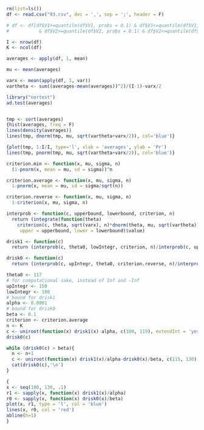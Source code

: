 ```{r data prep}
rm(list=ls())
df <- read.csv("93.csv", dec = ',', sep = ';', header = F)

# df <- df[df$V1>=quantile(df$V1, probs = 0.1) & df$V1<=quantile(df$V1, probs = 0.9)
#           & df$V2>=quantile(df$V2, probs = 0.1) & df$V2<=quantile(df$V2, probs = 0.9),]

I <- nrow(df)
K <- ncol(df)

averages <- apply(df, 1, mean)

mu <- mean(averages)

varx <- mean(apply(df, 1, var))
vartheta <- sum((averages-mean(averages))^2)/(I-1)-varx/2

```

```{r nortest and graphs}
library("nortest")
ad.test(averages)


tmp <- sort(averages)
{hist(averages, freq = F)
lines(density(averages))
lines(tmp, dnorm(tmp, mu, sqrt(vartheta+varx/2)), col='blue')}

{plot(tmp, 1:I/I, type='l', xlab = 'averages', ylab = 'Pr')
lines(tmp, pnorm(tmp, mu, sqrt(vartheta+varx/2)), col='blue')}
```

```{r funs}
criterion.min <- function(x, mu, sigma, n) 
  (1-pnorm(x, mean = mu, sd = sigma))^n

criterion.average <- function(x, mu, sigma, n) 
  1-pnorm(x, mean = mu, sd = sigma/sqrt(n))

criterion.reverse <- function(x, mu, sigma, n)
  1-criterion(x, mu, sigma, n)

interprob <- function(c, upperbound, lowerbound, criterion, n)
  return (integrate(function(theta) 
    criterion(c, theta, sqrt(varx), n)*dnorm(theta, mu, sqrt(vartheta)),
     upper = upperbound, lower = lowerbound)$value)

drisk1 <- function(c)
  return (interprob(c, theta0, lowIntegr, criterion, n)/interprob(c, upIntegr, lowIntegr, criterion, n))

drisk0 <- function(c)
  return (interprob(c, upIntegr, theta0, criterion.reverse, n)/interprob(c, upIntegr, lowIntegr, criterion.reverse, n))

```

```{r settings}
theta0 <- 117
# for computational sake, instead of Inf and -Inf
upIntegr <- 150
lowIntegr <- 100
# bound for drisk1
alpha <- 0.0001 
# bound for drisk0
beta <- 0.1
criterion <- criterion.average
n <- K
c <- uniroot(function(x) drisk1(x)-alpha, c(100, 119), extendInt = 'yes', tol = 10^(-9))$root
drisk0(c)
```

```{r finding the necessary number of observations}
while (drisk0(c) > beta){
  n <- n+1
  c <- uniroot(function(x) drisk1(x)/alpha-drisk0(x)/beta, c(115, 130), extendInt = 'yes', tol = 10^(-9))$root
  cat(drisk0(c),'\n')
}

{
x <- seq(100, 130, .1)
r1 <- sapply(x, function(x) drisk1(x)/alpha)
r0 <- sapply(x, function(x) drisk0(x)/beta)
plot(x, r1, type = 'l', col = 'blue')
lines(x, r0, col = 'red')
abline(h=1)
}
```